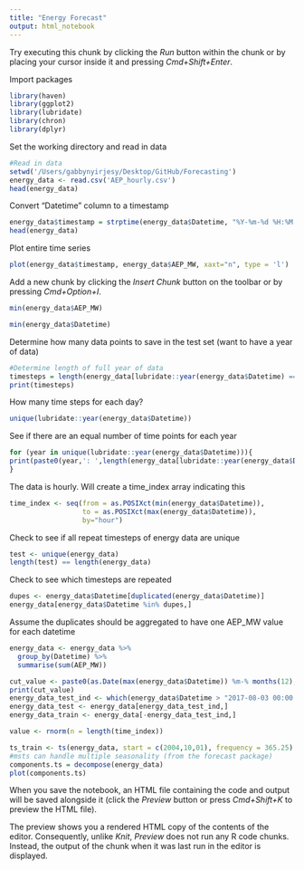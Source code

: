 ```yaml
---
title: "Energy Forecast"
output: html_notebook
---
```


Try executing this chunk by clicking the *Run* button within the chunk or by placing your cursor inside it and pressing *Cmd+Shift+Enter*. 

Import packages
```r
library(haven)
library(ggplot2)
library(lubridate)
library(chron)
library(dplyr)
```
Set the working directory and read in data
```r
#Read in data
setwd('/Users/gabbynyirjesy/Desktop/GitHub/Forecasting')
energy_data <- read.csv('AEP_hourly.csv')
head(energy_data)
```
Convert "Datetime" column to a timestamp
```r
energy_data$timestamp = strptime(energy_data$Datetime, "%Y-%m-%d %H:%M:%S")
head(energy_data)
```
Plot entire time series
```r
plot(energy_data$timestamp, energy_data$AEP_MW, xaxt="n", type = 'l')
```



Add a new chunk by clicking the *Insert Chunk* button on the toolbar or by pressing *Cmd+Option+I*.
```r
min(energy_data$AEP_MW)
```
```r
min(energy_data$Datetime)
```

Determine how many data points to save in the test set (want to have a year of data)
```r
#Determine length of full year of data
timesteps = length(energy_data[lubridate::year(energy_data$Datetime) == 2006,]$Datetime)
print(timesteps)
```
How many time steps for each day?
```r
unique(lubridate::year(energy_data$Datetime))
```

See if there are an equal number of time points for each year
```r
for (year in unique(lubridate::year(energy_data$Datetime))){
print(paste0(year,': ',length(energy_data[lubridate::year(energy_data$Datetime) == year,]$Datetime)))
}
```
The data is hourly. Will create a time_index array indicating this
```r
time_index <- seq(from = as.POSIXct(min(energy_data$Datetime)),
                  to = as.POSIXct(max(energy_data$Datetime)),
                  by="hour")
```
Check to see if all repeat timesteps of energy data are unique
```r
test <- unique(energy_data)
length(test) == length(energy_data)
```

Check to see which timesteps are repeated
```r
dupes <- energy_data$Datetime[duplicated(energy_data$Datetime)]
energy_data[energy_data$Datetime %in% dupes,]
```
Assume the duplicates should be aggregated to have one AEP_MW value for each datetime
```r
energy_data <- energy_data %>%
  group_by(Datetime) %>%
  summarise(sum(AEP_MW))
```

```r
cut_value <- paste0(as.Date(max(energy_data$Datetime)) %m-% months(12), substring(test, 11,19))
print(cut_value)
energy_data_test_ind <- which(energy_data$Datetime > "2017-08-03 00:00:00")
energy_data_test <- energy_data[energy_data_test_ind,]
energy_data_train <- energy_data[-energy_data_test_ind,]
```


```r
value <- rnorm(n = length(time_index))
```

```r
ts_train <- ts(energy_data, start = c(2004,10,01), frequency = 365.25)
#msts can handle multiple seasonality (from the forecast package)
components.ts = decompose(energy_data)
plot(components.ts)
```


When you save the notebook, an HTML file containing the code and output will be saved alongside it (click the *Preview* button or press *Cmd+Shift+K* to preview the HTML file). 

The preview shows you a rendered HTML copy of the contents of the editor. Consequently, unlike *Knit*, *Preview* does not run any R code chunks. Instead, the output of the chunk when it was last run in the editor is displayed.

